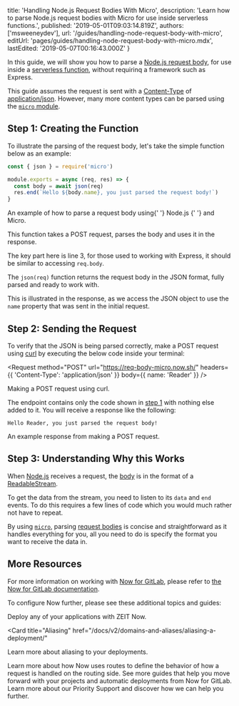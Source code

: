 
  title: 'Handling Node.js Request Bodies With Micro',
  description:
    'Learn how to parse Node.js request bodies with Micro for use inside serverless functions.',
  published: '2019-05-01T09:03:14.819Z',
  authors: ['msweeneydev'],
  url: '/guides/handling-node-request-body-with-micro',
  editUrl: 'pages/guides/handling-node-request-body-with-micro.mdx',
  lastEdited: '2019-05-07T00:16:43.000Z'
}

In this guide, we will show you how to parse a [Node.js request body](https://nodejs.org/en/docs/guides/anatomy-of-an-http-transaction/), for use inside a [serverless function](/docs/v2/deployments/concepts/lambdas/), without requirinq a framework such as Express.

This guide assumes the request is sent with a [Content-Type](https://developer.mozilla.org/en-US/docs/Web/HTTP/Headers/Content-Type) of [application/json](https://developer.mozilla.org/en-US/docs/Learn/JavaScript/Objects/JSON). However, many more content types can be parsed using the [`micro` module](https://github.com/zeit/micro).

## Step 1: Creating the Function

To illustrate the parsing of the request body, let's take the simple function below as an example:

```js
const { json } = require('micro')

module.exports = async (req, res) => {
  const body = await json(req)
  res.end(`Hello ${body.name}, you just parsed the request body!`)
}
```

<Caption>
  An example of how to parse a request body using{' '}
  <GenericLink href="https://nodejs.org/dist/latest-v12.x/docs/api/">
    Node.js
  </GenericLink>{' '}
  and <GenericLink href="https://github.com/zeit/micro">Micro</GenericLink>.
</Caption>

This function takes a POST request, parses the body and uses it in the response.

The key part here is line 3, for those used to working with Express, it should be similar to accessing `req.body`.

The `json(req)` function returns the request body in the JSON format, fully parsed and ready to work with.

This is illustrated in the response, as we access the JSON object to use the `name` property that was sent in the initial request.

## Step 2: Sending the Request

To verify that the JSON is being parsed correctly, make a POST request using [curl](https://curl.haxx.se/) by executing the below code inside your terminal:

<Request
  method="POST"
  url="https://req-body-micro.now.sh/"
  headers={{
    'Content-Type': 'application/json'
  }}
  body={{
    name: 'Reader'
  }}
/>
<Caption>
    Making a POST request using <GenericLink href="https://curl.haxx.se/">curl</GenericLink>.
</Caption>

The endpoint contains only the code shown in [step 1](#step-1:-setting-up-the-function) with nothing else added to it. You will receive a response like the following:

<Code>Hello Reader, you just parsed the request body!</Code>
<Caption>
    An example response from making a POST request.
</Caption>

## Step 3: Understanding Why this Works

When [Node.js](https://nodejs.org/dist/latest-v12.x/docs/api/) receives a request, the [body](https://nodejs.org/en/docs/guides/anatomy-of-an-http-transaction/#request-body) is in the format of a [ReadableStream](https://nodejs.org/api/stream.html#stream_class_stream_readable).

To get the data from the stream, you need to listen to its `data` and `end` events. To do this requires a few lines of code which you would much rather not have to repeat.

By using [`micro`](https://github.com/zeit/micro), parsing [request bodies](https://nodejs.org/en/docs/guides/anatomy-of-an-http-transaction/#request-body) is concise and straightforward as it handles everything for you, all you need to do is specify the format you want to receive the data in.

## More Resources

For more information on working with [Now for GitLab](/gitlab), please refer to [the Now for GitLab documentation](/docs/v2/integrations/now-for-gitlab).

To configure Now further, please see these additional topics and guides:

<Card title="Deploying Basics" href="/docs/v2/deployments/basics">
  Deploy any of your applications with ZEIT Now.
</Card>

<Card
  title="Aliasing"
  href="/docs/v2/domains-and-aliases/aliasing-a-deployment/"
>
  Learn more about aliasing to your deployments.
</Card>

<Card title="Routes" href="/docs/v2/deployments/routes">
  Learn more about how Now uses routes to define the behavior of how a request
  is handled on the routing side.
</Card>

<Card title="More Guides" href="/guides">
  See more guides that help you move forward with your projects and automatic
  deployments from Now for GitLab.
</Card>

<Card title="Support" href="/support">
  Learn more about our Priority Support and discover how we can help you
  further.
</Card>

